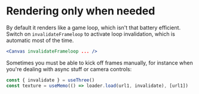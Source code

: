 # Rendering only when needed

By default it renders like a game loop, which isn't that battery efficient. Switch on `invalidateFrameloop` to activate loop invalidation, which is automatic most of the time.

```jsx
<Canvas invalidateFrameloop ... />
```

Sometimes you must be able to kick off frames manually, for instance when you're dealing with async stuff or camera controls:

```jsx
const { invalidate } = useThree()
const texture = useMemo(() => loader.load(url1, invalidate), [url1])
```